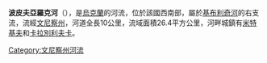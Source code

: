 '''波皮夫亞羅克河'''（{{lang-uk|Попів Ярок}}），是[[烏克蘭|烏克蘭]]的河流，位於該國西南部，屬於[[基布利奇河_(索布河支流)|基布利奇河]]的右支流，流經[[文尼察州|文尼察州]]，河道全長10公里，流域面積26.4平方公里，河畔城鎮有[[米特基夫_(海辛區)|米特基夫]]和[[卡拉別利夫卡|卡拉別利夫卡]]。

{{DEFAULTSORT:Попів Ярок}}
[[Category:文尼察州河流|Category:文尼察州河流]]


{{Ukraine-river-stub}}